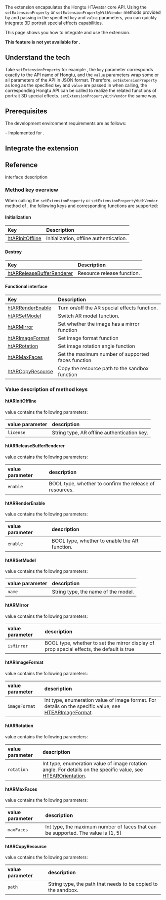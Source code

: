 
The <Vg k="RTEE_HT3D" /> extension encapsulates the Hongtu HTAvatar core API. Using the `setExtensionProperty` or `setExtensionPropertyWithVendor` methods provided by <Vg k="VSDK" /> and passing in the specified `key` and `value` parameters, you can quickly integrate 3D portrait special effects capabilities.

This page shows you how to integrate and use the <Vg k="RTEE_HT3D" /> extension.

<PlatformWrapper notAllowed="android, ios">

**This feature is not yet available for <Vpl k="NAME" />.**

</PlatformWrapper>

<PlatformWrapper platform="android, ios">

## Understand the tech

Take `setExtensionProperty` for example , the `key` parameter corresponds exactly to the API name of Hongtu, and the `value` parameters wrap some or all parameters of the API in JSON format. Therefore, `setExtensionProperty` as long as the specified `key` and `value` are passed in when calling, the corresponding Hongtu API can be called to realize the related functions of portrait 3D special effects. `setExtensionPropertyWithVendor` the same way.

## Prerequisites

The development environment requirements are as follows:

<Prerequisites />
- Implemented <Link to="../../../video-calling/get-started/get-started-sdk"><Vg k="GET_STARTED"/> for <Vg k="VIDEO"/></Link>.

## Integrate the extension

<ProjectImplementation />

## Reference


<Vg k="RTEE_HT3D" /> interface description

### Method key overview

When calling the `setExtensionProperty` or `setExtensionPropertyWithVendor` method of <Vg k="VSDK" />, the following keys and corresponding functions are supported:

#### Initialization

| Key | Description |
| :---- | :---- |
| [htARInitOffline](#htarinitoffline) | Initialization, offline authentication. |

#### Destroy

| Key | Description |
| :---- | :---- |
| [htARReleaseBufferRenderer](#htarreleasebufferrenderer) | Resource release function. |

#### Functional interface

| Key | Description |
| :---- | :---- |
| [htARRenderEnable](#htarrenderenable)| Turn on/off the AR special effects function. |
| [htARSetModel](#htarsetmodel) | Switch AR model function. |
| [htARMirror](#htarmirror) | Set whether the image has a mirror function |
| [htARImageFormat](#htarimageformat) | Set image format function |
| [htARRotation](#htarrotation) | Set image rotation angle function |
| [htARMaxFaces](#htarmaxfaces) | Set the maximum number of supported faces function |
| [htARCopyResource](#htarcopyresource)| Copy the resource path to the sandbox function |


### Value description of method keys

#### htARInitOffline

value contains the following parameters:

| value parameter | description |
| :------- | :---- |
| `license` | String type, AR offline authentication key. |

#### htARReleaseBufferRenderer

value contains the following parameters:

| value parameter | description |
| :------- | :---- |
| `enable` | BOOL type, whether to confirm the release of resources. |

#### htARRenderEnable

value contains the following parameters:

| value parameter | description |
| :------- | :---- |
| `enable` | BOOL type, whether to enable the AR function. |

#### htARSetModel

value contains the following parameters:

| value parameter | description |
| :------- | :---- |
| `name` | String type, the name of the model. |

#### htARMirror

value contains the following parameters:

| value parameter | description |
| :------- | :---- |
| `isMirror` | BOOL type, whether to set the mirror display of prop special effects, the default is true |

#### htARImageFormat

value contains the following parameters:

| value parameter | description |
| :------- | :---- |
| `imageFormat` | Int type, enumeration value of image format. For details on the specific value, see [HTEARImageFormat](https://gitee.com/htai-open/agora-htavatar-extension/blob/master/iOS/ALL_ARCHITECTURE/Release/HTEffectAR.framework/Headers/HTEffectARInterface.h). |

#### htARRotation

value contains the following parameters:

| value parameter | description |
| :------- | :---- |
| `rotation` | Int type, enumeration value of image rotation angle. For details on the specific value, see [HTEAROrientation](https://gitee.com/htai-open/agora-htavatar-extension/blob/master/iOS/ALL_ARCHITECTURE/Release/HTEffectAR.framework/Headers/HTEffectARInterface.h). |

#### htARMaxFaces

value contains the following parameters:

| value parameter | description |
| :------- | :---- |
| `maxFaces` | Int type, the maximum number of faces that can be supported. The value is [1, 5] |


#### htARCopyResource

value contains the following parameters:

| value parameter | description |
| :------- | :---- |
| `path` | String type, the path that needs to be copied to the sandbox. |

<Reference />

</PlatformWrapper>